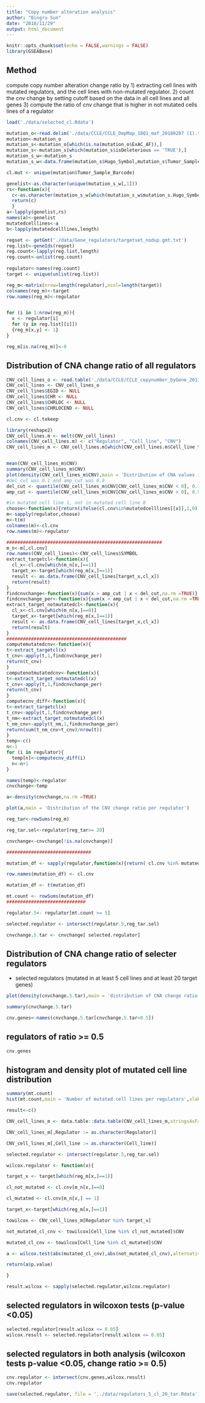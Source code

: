 ---
title: "Copy number alteration analysis"
author: "Bingru Sun"
date: "2018/11/29"
output: html_document
---

```{r setup, include=FALSE}
knitr::opts_chunk$set(echo = FALSE,warnings = FALSE)
library(GSEABase)
```

## Method

compute copy number alteration change ratio by 1) extracting cell lines with mutated regulators, and the cell lines with non-mutated regulator. 2) count the cnv change by setting cutoff based on the data in all cell lines and all genes 3) compute the ratio of cnv change that is higher in not mutated cells lines of a regulator

```{r regulator mutation input,include = FALSE}
load('./data/selected_cl.Rdata')

mutation_o<-read.delim('./data/CCLE/CCLE_DepMap_18Q1_maf_20180207 (1).txt')
mutation<-mutation_o
mutation_s<-mutation_o[which(is.na(mutation_o$ExAC_AF)),]
mutation_s<-mutation_s[which(mutation_s$isDeleterious == 'TRUE'),]
mutation_s_w<-mutation_s
mutation_s_w<-data.frame(mutation_s$Hugo_Symbol,mutation_s$Tumor_Sample_Barcode)

cl.mut <- unique(mutation$Tumor_Sample_Barcode)

genelist<-as.character(unique(mutation_s_w[,1]))
rs<-function(x){
  c<-as.character(mutation_s_w[which(mutation_s_w$mutation_s.Hugo_Symbol==x),2])
  return(c)
  }
a<-lapply(genelist,rs)
names(a)<-genelist
mutatedcelllines<-a
b<-lapply(mutatedcelllines,length)

regset <- getGmt('./data/Gene_regulators/targetset_nodup.gmt.txt')
reg.list<-geneIds(regset)
reg.count<-lapply(reg.list,length)
reg.count<-unlist(reg.count)
  
regulator<-names(reg.count)
target <- unique(unlist(reg.list))

reg_m<-matrix(nrow=length(regulator),ncol=length(target))
colnames(reg_m)<-target
row.names(reg_m)<-regulator


for (i in 1:nrow(reg_m)){
  x <- regulator[i]
  for (y in reg.list[[i]])
  {reg_m[x,y] <- 1}
}

reg_m[is.na(reg_m)]<-0

```

## Distribution of CNA change ratio of all regulators

```{r info}

CNV_cell_lines_o <- read.table('./data/CCLE/CCLE_copynumber_byGene_2013-12-03.txt', header=TRUE, sep="\t")
CNV_cell_lines <- CNV_cell_lines_o
CNV_cell_lines$EGID <- NULL
CNV_cell_lines$CHR <- NULL
CNV_cell_lines$CHRLOC <- NULL
CNV_cell_lines$CHRLOCEND <- NULL

cl.cnv <- cl.tokeep

library(reshape2)
CNV_cell_lines.m <- melt(CNV_cell_lines)
colnames(CNV_cell_lines.m) <- c("Regulator", "Cell_line", "CNV")
CNV_cell_lines_m <- CNV_cell_lines.m[which(CNV_cell_lines.m$Cell_line %in% cl.cnv),]


mean(CNV_cell_lines_m$CNV)
summary(CNV_cell_lines_m$CNV)
plot(density(CNV_cell_lines_m$CNV),main = 'Distribution of CNA values in all cell lines')
#del_cul was 0.1 and amp_cut was 0.9
del_cut <- quantile(CNV_cell_lines_m$CNV[CNV_cell_lines_m$CNV < 0], 0.1)
amp_cut <- quantile(CNV_cell_lines_m$CNV[CNV_cell_lines_m$CNV > 0], 0.9)

#in mutated cell line 1, not in mutated cell line 0
choose<-function(x){return(ifelse(cl.cnv%in%mutatedcelllines[[x]],1,0))}
m<-sapply(regulator,choose)
m<-t(m)
colnames(m)<-cl.cnv
row.names(m)<-regulator

#########################################################
m_n<-m[,cl.cnv]
row.names(CNV_cell_lines)<-CNV_cell_lines$SYMBOL
extract_targetcl<-function(x){
  cl_x<-cl.cnv[which(m_n[x,]==1)]
  target_x<-target[which(reg_m[x,]==1)]
  result <- as.data.frame(CNV_cell_lines[target_x,cl_x])
  return(result)
}
findcnvchange<-function(x){sum(x > amp_cut | x < del_cut,na.rm =TRUE)}
findcnvchange_per<-function(x){sum(x > amp_cut | x < del_cut,na.rm =TRUE)/length(x)}
extract_target_notmutatedcl<-function(x){
  cl_x<-cl.cnv[which(m_n[x,]==0)]
  target_x<-target[which(reg_m[x,]==1)]
  result <- as.data.frame(CNV_cell_lines[target_x,cl_x])
  return(result)
}
############################################
computemutatedcnv<-function(x){
t<-extract_targetcl(x)
t_cnv<-apply(t,1,findcnvchange_per)
return(t_cnv)
}
computenotmutatedcnv<-function(x){
t<-extract_target_notmutatedcl(x)
t_cnv<-apply(t,1,findcnvchange_per)
return(t_cnv)
}
computecnv_diff<-function(x){
t<-extract_targetcl(x)
t_cnv<-apply(t,1,findcnvchange_per)
t_nm<-extract_target_notmutatedcl(x)
t_nm_cnv<-apply(t_nm,1,findcnvchange_per)
return(sum(t_nm_cnv>t_cnv)/nrow(t))
}
temp<-c()
n<-1
for (i in regulator){
  temp[n]<-computecnv_diff(i)
  n<-n+1
}

names(temp)<-regulator
cnvchange<-temp

a<-density(cnvchange,na.rm =TRUE)

plot(a,main = 'Distribution of the CNV change ratio per regulator')
```


```{r analysis}
reg_tar<-rowSums(reg_m)

reg_tar.sel<-regulator[reg_tar>= 20]

cnvchange<-cnvchange[!is.na(cnvchange)]

###############################

mutation_df <- sapply(regulator,function(x){return( cl.cnv %in% mutatedcelllines[[x]])})

row.names(mutation_df) <- cl.cnv

mutation_df <- t(mutation_df)

mt.count <- rowSums(mutation_df)
#############################

regulator.5<- regulator[mt.count >= 5]

selected.regulator <- intersect(regulator.5,reg_tar.sel)

cnvchange.5.tar <- cnvchange[ selected.regulator]

```

## Distribution of CNA change ratio of selecter regulators
* selected regulators (mutated in at least 5 cell lines and at least 20 target genes)

```{r plot}
plot(density(cnvchange.5.tar),main = 'distribution of CNA change ratio of selected regulators')

summary(cnvchange.5.tar)

cnv.genes<-names(cnvchange.5.tar[cnvchange.5.tar>0.5])
```

## regulators of ratio >= 0.5
```{r cna}
cnv.genes
```

## histogram and density plot of mutated cell line distribution

```{r hist}
summary(mt.count)
hist(mt.count,main = 'Number of mutated cell lines per regulators',xlab = 'number of cell lines')
```

```{r wilcox}
result<-c()

CNV_cell_lines_m <- data.table::data.table(CNV_cell_lines_m,stringsAsFactors = FALSE)

CNV_cell_lines_m[,Regulator := as.character(Regulator)]

CNV_cell_lines_m[,Cell_line := as.character(Cell_line)]

selected.regulator <- intersect(regulator.5,reg_tar.sel)

wilcox.regulator <- function(x){

target_x <- target[which(reg_m[x,]==1)]

cl_not_mutated <- cl.cnv[m_n[x,]==0]

cl_mutated <- cl.cnv[m_n[x,] == 1]

target_x<-target[which(reg_m[x,]==1)]

towilcox <- CNV_cell_lines_m[Regulator %in% target_x]

not_mutated_cl_cnv <- towilcox[Cell_line %in% cl_not_mutated]$CNV

mutated_cl_cnv <- towilcox[Cell_line %in% cl_mutated]$CNV

a <- wilcox.test(abs(mutated_cl_cnv),abs(not_mutated_cl_cnv),alternative = 'less')

return(a$p.value)

}

result.wilcox <- sapply(selected.regulator,wilcox.regulator)
```

## selected regulators in wilcoxon tests (p-value <0.05)
```{r wilcox result}
selected.regulator[result.wilcox <= 0.05]
wilcox.result <- selected.regulator[result.wilcox <= 0.05]
```

## selected regulators in both analysis (wilcoxon tests p-value <0.05, change ratio >= 0.5)
```{r regulators}
cnv.regulator <- intersect(cnv.genes,wilcox.result)
cnv.regulator
```

```{r save result, eval = FALSE}
save(selected.regulator, file = '../data/regulators_5_cl_20_tar.Rdata')
```

